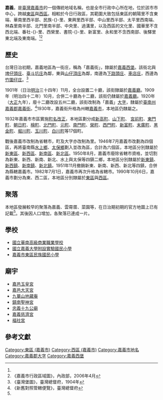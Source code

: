 {{noteTA　
|1 = zh-cn:庄; zh-hk:庄; zh-tw:庄;
}}
'''嘉義'''，是[[臺灣|臺灣]][[嘉義市|嘉義市]]的一個傳統地域名稱，也是全市行政中心所在地，位於該市市中心，跨越[[東區_(嘉義市)|東區]]與[[西區_(嘉義市)|西區]]。相較於今日行政區，其範圍大致包括東區的朝陽里不含東端、華南里西半部、民族-{}-里、東興里西半部、中山里西半部、太平里西南端、林森里南半部、北門里南半部、中央里、過溝里，以及西區的文化里、國華里不含西北端、番社-{}-里、西榮里、書院-{}-里、新富里、永和里不含西南部、後驛里東北端及東南端。<ref name="臺灣堡圖"/><ref name="嘉義市地圖">《嘉義市行政區域圖》，內政部，2006年4月</ref>

==歷史==
台灣日治初期，嘉義地區為一街庄，稱為「嘉義街」，隸屬於[[嘉義西堡|嘉義西堡]]。該街北與[[埤子頭_(嘉義市)|埤仔頭庄]]、[[臺斗坑庄|臺斗坑庄]]為鄰，東與[[山仔頂庄|山仔頂庄]]為鄰，南邊為[[下路頭庄|下路頭庄]]、[[車店庄|車店庄]]，西邊為[[竹圍子_(嘉義市)|竹圍仔庄]]。<ref name="臺灣堡圖">《臺灣堡圖》，臺灣總督府，1904年</ref>

1901年（日治[[明治|明治]]三十四年）11月，全台設置二十廳，該街隸屬於[[嘉義廳|嘉義廳]]。1909年（明治四十二年）10月，合併二十廳為十二廳，該街仍隸屬於[[嘉義廳|嘉義廳]]。1920年（[[大正|大正]]九年），廢十二廳改設五州二廳，該街改制為「嘉義」[[大字|大字]]，隸屬於[[臺南州|臺南州]][[嘉義郡|嘉義郡]][[嘉義街|嘉義街]]。<ref>《新舊對照管轄便覽》，臺灣總督府</ref>1930年，嘉義街升格為州轄[[嘉義市_(州轄市)|嘉義市]]，本地區仍隸屬之。

1932年嘉義市市區實施[[町名改正|町名改正]]，本地區劃分成[[新高町_(嘉義市)|新高町]]、[[山下町_(嘉義市)|山下町]]、 [[宮前町_(嘉義市)|宮前町]]、[[東門町_(嘉義市)|東門町]]、[[朝日町_(嘉義市)|朝日町]]、[[檜町|檜町]]、[[北門町_(嘉義市)|北門町]]、[[元町|元町]]、[[南門町_(嘉義市)|南門町]]、[[榮町_(嘉義市)|榮町]]、[[西門町_(嘉義市)|西門町]]、[[新富町_(嘉義市)|新富町]]、[[末廣町_(嘉義市)|末廣町]]、[[黑金町|黑金町]]、[[堀川町|堀川町]]、[[玉川町|玉川町]]、[[白川町_(臺灣)|白川町]]等17個町。

戰後嘉義市改制為省轄市，町及大字亦改制為里。1946年7月嘉義市改劃為四個區，再將臺南縣[[水上鄉|水上鄉]]、[[太保鄉|太保鄉]]劃入並改為區，合計為六個區，本地區分別隸屬於[[新東區|新東區]]、[[新西區|新西區]]、[[新南區|新南區]]、[[新北區|新北區]]。1950年8月，嘉義市廢除省轄市資格，並切割為新東、新西、新南、新北、水上與太保等四鎮二鄉，本地區分別隸屬於[[新東鎮|新東鎮]]、[[新西鎮|新西鎮]]、[[新南鎮|新南鎮]]、[[新北鎮|新北鎮]]。1951年11月撤銷新東、新南、新西、新北等四鎮，合併為縣轄嘉義市。1982年7月1日，嘉義市再次升格為省轄市。1990年10月6日，嘉義市劃分為東、西二區，本地區分別隸屬於[[東區_(嘉義市)|東區]]與[[西區_(嘉義市)|西區]]。

==聚落==
本地區發展較早的聚落為嘉義、雲霄厝、菜園等，在日治期初期的官方地圖上已有記載<ref name="臺灣堡圖"/>。其後因人口增加，各聚落已連成一片。

==學校==
*[[國立華南高級商業職業學校|國立華南高級商業職業學校]]
*[[國立嘉義大學附設實驗國民小學|國立嘉義大學附設實驗國民小學]]
*[[嘉義市東區民族國民小學|嘉義市東區民族國民小學]]

==廟宇==
*[[嘉邑玉皇宮|嘉邑玉皇宮]]
*[[嘉邑大天宮|嘉邑大天宮]]
*[[九華山地藏庵|九華山地藏庵]]
*[[鎮南聖神宮|鎮南聖神宮]]
*[[忠義十九公廟|忠義十九公廟]]
*[[嘉義慈濟宮|嘉義慈濟宮]]
*[[福社宮|福社宮]]

==參考文獻==
{{reflist}}

{{嘉義郡}}

[[Category:東區_(嘉義市)|Category:東區 (嘉義市)]]
[[Category:西區_(嘉義市)|Category:西區 (嘉義市)]]
[[Category:嘉義市地名|Category:嘉義市地名]]
[[Category:嘉義郡大字|Category:嘉義郡大字]]
[[Category:嘉義西堡|Category:嘉義西堡]]